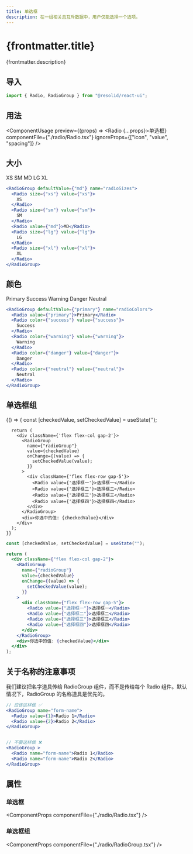 ```yaml
---
title: 单选框
description: 在一组相关且互斥数据中，用户仅能选择一个选项。
---
```




# {frontmatter.title}

{frontmatter.description}

## 导入

```js
import { Radio, RadioGroup } from "@resolid/react-ui";
```

## 用法

<ComponentUsage
  preview={(props) => <Radio {...props}>单选框</Radio>}
  componentFile={"./radio/Radio.tsx"}
  ignoreProps={["icon", "value", "spacing"]}
/>

## 大小

<section className={'example group'}>
  <ComponentExample className={"flex flex-row gap-3 items-center"}>
    <RadioGroup defaultValue={"md"} name="radioSizes">
      <Radio size={"xs"} value={"xs"}>XS</Radio>
      <Radio size={"sm"} value={"sm"}>SM</Radio>
      <Radio value={"md"}>MD</Radio>
      <Radio size={"lg"} value={"lg"}>LG</Radio>
      <Radio size={"xl"} value={"xl"}>XL</Radio>
    </RadioGroup>
  </ComponentExample>

```jsx
<RadioGroup defaultValue={"md"} name="radioSizes">
  <Radio size={"xs"} value={"xs"}>
    XS
  </Radio>
  <Radio size={"sm"} value={"sm"}>
    SM
  </Radio>
  <Radio value={"md"}>MD</Radio>
  <Radio size={"lg"} value={"lg"}>
    LG
  </Radio>
  <Radio size={"xl"} value={"xl"}>
    XL
  </Radio>
</RadioGroup>
```

</section>

## 颜色

<section className={'example group'}>
  <ComponentExample className={'flex flex-row gap-3 items-center'}>
    <RadioGroup defaultValue={"primary"} name="radioColors">
      <Radio value={"primary"}>Primary</Radio>
      <Radio color={'success'} value={'success'}>Success</Radio>
      <Radio color={'warning'} value={'warning'}>Warning</Radio>
      <Radio color={'danger'} value={"danger"}>Danger</Radio>
      <Radio color={'neutral'} value={"neutral"}>Neutral</Radio>
    </RadioGroup>
  </ComponentExample>

```jsx
<RadioGroup defaultValue={"primary"} name="radioColors">
  <Radio value={"primary"}>Primary</Radio>
  <Radio color={"success"} value={"success"}>
    Success
  </Radio>
  <Radio color={"warning"} value={"warning"}>
    Warning
  </Radio>
  <Radio color={"danger"} value={"danger"}>
    Danger
  </Radio>
  <Radio color={"neutral"} value={"neutral"}>
    Neutral
  </Radio>
</RadioGroup>
```

</section>

## 单选框组

<section className={'example group'}>
  <ComponentExample>
    {() => {
      const [checkedValue, setCheckedValue] = useState('');

      return (
        <div className={'flex flex-col gap-2'}>
          <RadioGroup
            name={"radioGroup"}
            value={checkedValue}
            onChange={(value) => {
              setCheckedValue(value);
            }}
          >
            <div className={'flex flex-row gap-5'}>
              <Radio value={'选择框一'}>选择框一</Radio>
              <Radio value={'选择框二'}>选择框二</Radio>
              <Radio value={'选择框三'}>选择框三</Radio>
              <Radio value={'选择框四'}>选择框四</Radio>
            </div>
          </RadioGroup>
          <div>你选中的值: {checkedValue}</div>
        </div>
      );
    }}

  </ComponentExample>

```jsx
const [checkedValue, setCheckedValue] = useState("");

return (
  <div className={"flex flex-col gap-2"}>
    <RadioGroup
      name={"radioGroup"}
      value={checkedValue}
      onChange={(value) => {
        setCheckedValue(value);
      }}
    >
      <div className={"flex flex-row gap-5"}>
        <Radio value={"选择框一"}>选择框一</Radio>
        <Radio value={"选择框二"}>选择框二</Radio>
        <Radio value={"选择框三"}>选择框三</Radio>
        <Radio value={"选择框四"}>选择框四</Radio>
      </div>
    </RadioGroup>
    <div>你选中的值: {checkedValue}</div>
  </div>
);
```

</section>

## 关于名称的注意事项

我们建议把名字道具传给 RadioGroup 组件，而不是传给每个 Radio 组件。默认情况下，RadioGroup 的名称道具是优先的。

```jsx
// 应该这样做 ✅
<RadioGroup name="form-name">
  <Radio value={1}>Radio 1</Radio>
  <Radio value={2}>Radio 2</Radio>
</RadioGroup>


// 不要这样做 ❌
<RadioGroup >
  <Radio name="form-name">Radio 1</Radio>
  <Radio name="form-name">Radio 2</Radio>
</RadioGroup>
```

## 属性

### 单选框

<ComponentProps componentFile={"./radio/Radio.tsx"} />

### 单选框组

<ComponentProps componentFile={"./radio/RadioGroup.tsx"} />
